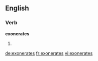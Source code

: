 ==English==

===Verb===
'''exonerates'''

# {{third-person singular of|[[exonerate]]}}

[[de:exonerates]]
[[fr:exonerates]]
[[vi:exonerates]]
